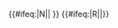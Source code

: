 {{#ifeq:{{{exclude}}}|N||{{NYCS time 2|N|icon=alltimes|text=all times|time={{{time|}}}}} {{NYCS br|time={{{time|}}}}}}} {{#ifeq:{{{exclude}}}|R||{{NYCS time 2|R|icon=alltimes|text=all times|time={{{time|}}}}}}}